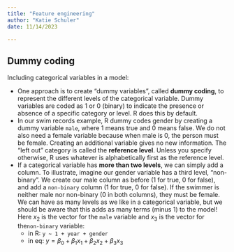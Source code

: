 ```yaml
---
title: "Feature engineering"
author: "Katie Schuler"
date: 11/14/2023

---
```


::: {.callout-warning title="Under Construction"}
:::


## Dummy coding 

Including categorical variables in a model: 

- One approach is to create "dummy variables", called **dummy coding**, to represent the different levels of the categorical variable. Dummy variables are coded as 1 or 0 (binary) to indicate the presence or absence of a specific category or level. R does this by default.
- In our swim records example, R dummy codes gender by creating a dummy variable `male`, where 1 means true and 0 means false. We do not also need a female variable because when male is 0, the person must be female. Creating an additional variable gives no new information. The "left out" category is called the **reference level**. Unless you specify otherwise, R uses whatever is alphabetically first as the reference level. 
- If a categorical variable has **more than two levels**, we can simply add a column. To illustrate, imagine our gender variable has a third level, "non-binary". We create our male column as before (1 for true, 0 for false), and add a `non-binary` column (1 for true, 0 for false). If the swimmer is neither male nor non-binary (0 in both columns), they must be female. We can have as many levels as we like in a categorical variable, but we should be aware that this adds as many terms (minus 1) to the model!  Here $x_2$ is the vector for the `male` variable and $x_3$ is the vector for the`non-binary` variable:
  - in R: `y ~ 1 + year + gender`
  - in eq: $y = \beta_0 + \beta_1x_1 + \beta_2x_2 + \beta_3x_3$